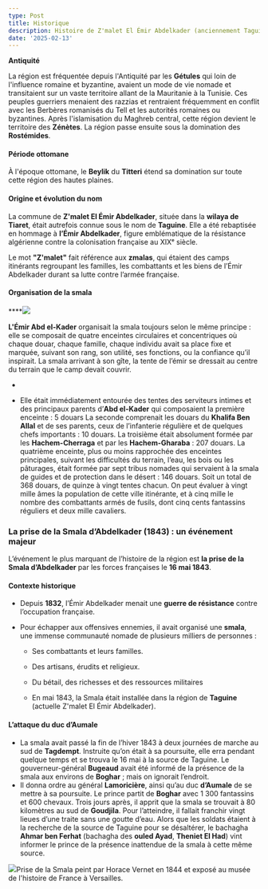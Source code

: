 ```yaml
---
type: Post
title: Historique
description: Histoire de Z'malet El Émir Abdelkader (anciennement Taguine)
date: '2025-02-13'
---
```

**Antiquité**

La région est fréquentée depuis l'Antiquité par les **Gétules** qui loin de l'influence romaine et byzantine, avaient un mode de vie nomade et transitaient sur un vaste territoire allant de la Mauritanie à la Tunisie. Ces peuples guerriers menaient des razzias et rentraient fréquemment en conflit avec les Berbères romanisés du Tell et les autorités romaines ou byzantines.
Après l'islamisation du Maghreb central, cette région devient le territoire des **Zénètes**. La région passe ensuite sous la domination des **Rostémides**.

#### **Période ottomane**

À l'époque ottomane, le **Beylik** du **Titteri** étend sa domination sur toute cette région des hautes plaines.

#### **Origine et évolution du nom**

La commune de **Z'malet El Émir Abdelkader**, située dans la **wilaya de Tiaret**, était autrefois connue sous le nom de **Taguine**. Elle a été rebaptisée en hommage à **l’Émir Abdelkader**, figure emblématique de la résistance algérienne contre la colonisation française au XIXᵉ siècle.

Le mot **"Z'malet"** fait référence aux **zmalas**, qui étaient des camps itinérants regroupant les familles, les combattants et les biens de l’Émir Abdelkader durant sa lutte contre l’armée française.

#### **Organisation de la smala**

****![](/images/Smala_of_Abd_El-Kader_16_May_1843.jpg)

**L'Émir Abd el-Kader** organisait la smala toujours selon le même principe : elle se composait de quatre enceintes circulaires et concentriques où chaque douar, chaque famille, chaque individu avait sa place fixe et marquée, suivant son rang, son utilité, ses fonctions, ou la confiance qu’il inspirait. La smala arrivant à son gîte, la tente de l’émir se dressait au centre du terrain que le camp devait couvrir.

*

*   Elle était immédiatement entourée des tentes des serviteurs intimes et des principaux parents d’**Abd el-Kader** qui composaient la première enceinte : 5 douars
    La seconde comprenait les douars du **Khalifa Ben Allal** et de ses parents, ceux de l’infanterie régulière et de quelques chefs importants : 10 douars.
    La troisième était absolument formée par les **Hachem-Cherraga** et par les **Hachem-Gharaba** : 207 douars.
    La quatrième enceinte, plus ou moins rapprochée des enceintes principales, suivant les difficultés du terrain, l’eau, les bois ou les pâturages, était formée par sept tribus nomades qui servaient à la smala de guides et de protection dans le désert : 146 douars.
    Soit un total de 368 douars, de quinze à vingt tentes chacun. On peut évaluer à vingt mille âmes la population de cette ville itinérante, et à cinq mille le nombre des combattants armés de fusils, dont cinq cents fantassins réguliers et deux mille cavaliers.

### **La prise de la Smala d’Abdelkader (1843) : un événement majeur**

L’événement le plus marquant de l’histoire de la région est **la prise de la Smala d’Abdelkader** par les forces françaises le **16 mai 1843**.

#### **Contexte historique**

*   Depuis **1832**, l’Émir Abdelkader menait une **guerre de résistance** contre l’occupation française.

*   Pour échapper aux offensives ennemies, il avait organisé une **smala**, une immense communauté nomade de plusieurs milliers de personnes :

    *   Ses combattants et leurs familles.

    *   Des artisans, érudits et religieux.

    *   Du bétail, des richesses et des ressources militaires

    *   En mai 1843, la Smala était installée dans la région de **Taguine** (actuelle Z'malet El Émir Abdelkader).

#### **L’attaque du duc d’Aumale**

*   La smala avait passé la fin de l’hiver 1843 à deux journées de marche au sud de **Tagdempt**. Instruite qu’on était à sa poursuite, elle erra pendant quelque temps et se trouva le 16 mai à la source de Taguine. Le gouverneur-général **Bugeaud** avait été informé de la présence de la smala aux environs de **Boghar** ; mais on ignorait l’endroit.
*   Il donna ordre au général **Lamoricière**, ainsi qu’au duc **d’Aumale** de se mettre à sa poursuite. Le prince partit de **Boghar** avec 1 300 fantassins et 600 chevaux. Trois jours après, il apprit que la smala se trouvait à 80 kilomètres au sud de **Goudjila**. Pour l’atteindre, il fallait franchir vingt lieues d’une traite sans une goutte d’eau. Alors que les soldats étaient à la recherche de la source de Taguine pour se désaltérer, le bachagha **Ahmar ben Ferhat** (bachagha des **ouled Ayad**, **Theniet El Had**) vint informer le prince de la présence inattendue de la smala à cette même source.

![](/images/Smala%20Emir%20Abdelkader%20-%20Horace%20Vernet.jpg)Prise de la Smala peint par Horace Vernet en 1844 et exposé au musée de l'histoire de France à Versailles.
